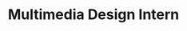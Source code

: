 ---
name: Lindsey Stewart
active: false
title: Multimedia Design Intern
excerpt: "The amazing Lindsey Steward. Lindsey was a Multimedia Design Intern at Pixel Bakery from August 2020 to May of 2021."
details:
  - almaMater: University of Nebraska-Lincoln
  - pronoun: She/Her
  - tenure: August 2020 to May 2021
socials:
  - instagram: https://www.instagram.com/stevv.art/?hl=en
  - behance: https://www.behance.net/stewartL
  - linkedIn: https://www.linkedin.com/in/stewartmlindsey/
headshotFun: /img/team/pixel-bakery-lindsey-stewart.jpg
headshotSmiling: /img/team/pixel-bakery-lindsey-stewart.jpg
avatar: /img/team/pixel-bakery-lindsey-stewart-avatar.jpg
headshotSerious: /img/team/pixel-bakery-lindsey-stewart.jpg
---